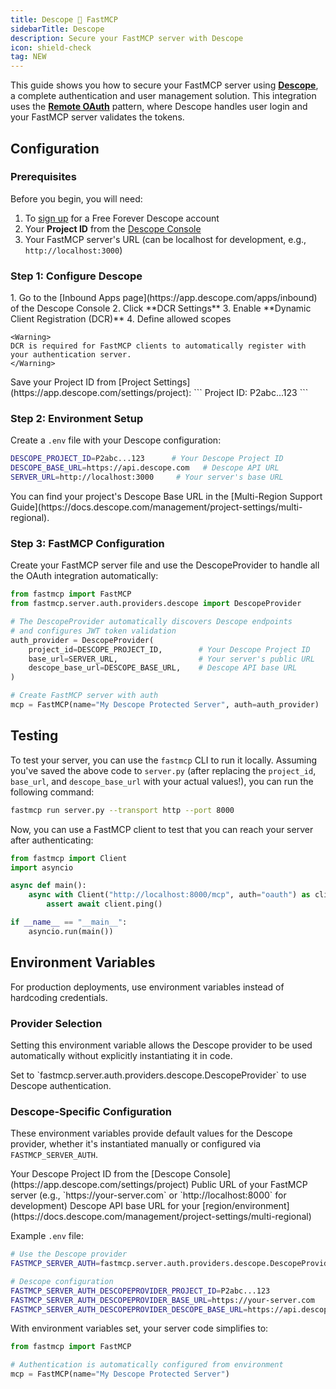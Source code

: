 ```yaml
---
title: Descope 🤝 FastMCP
sidebarTitle: Descope
description: Secure your FastMCP server with Descope
icon: shield-check
tag: NEW
---
```



<VersionBadge version="2.12.4" />

This guide shows you how to secure your FastMCP server using [**Descope**](https://www.descope.com), a complete authentication and user management solution. This integration uses the [**Remote OAuth**](/servers/auth/remote-oauth) pattern, where Descope handles user login and your FastMCP server validates the tokens.

## Configuration

### Prerequisites

Before you begin, you will need:
1. To [sign up](https://www.descope.com/sign-up) for a Free Forever Descope account
2. Your **Project ID** from the [Descope Console](https://app.descope.com/settings/project)
3. Your FastMCP server's URL (can be localhost for development, e.g., `http://localhost:3000`)

### Step 1: Configure Descope

<Steps>
<Step title="Enable Dynamic Client Registration">
    1. Go to the [Inbound Apps page](https://app.descope.com/apps/inbound) of the Descope Console
    2. Click **DCR Settings**
    3. Enable **Dynamic Client Registration (DCR)**
    4. Define allowed scopes
    
    <Warning>
    DCR is required for FastMCP clients to automatically register with your authentication server.
    </Warning>
</Step>

<Step title="Note Your Project ID">
    Save your Project ID from [Project Settings](https://app.descope.com/settings/project):
    ```
    Project ID: P2abc...123
    ```
</Step>
</Steps>

### Step 2: Environment Setup

Create a `.env` file with your Descope configuration:

```bash
DESCOPE_PROJECT_ID=P2abc...123      # Your Descope Project ID
DESCOPE_BASE_URL=https://api.descope.com   # Descope API URL
SERVER_URL=http://localhost:3000     # Your server's base URL
```

<Note>
You can find your project's Descope Base URL in the [Multi-Region Support Guide](https://docs.descope.com/management/project-settings/multi-regional).
</Note>

### Step 3: FastMCP Configuration

Create your FastMCP server file and use the DescopeProvider to handle all the OAuth integration automatically:

```python server.py
from fastmcp import FastMCP
from fastmcp.server.auth.providers.descope import DescopeProvider

# The DescopeProvider automatically discovers Descope endpoints
# and configures JWT token validation
auth_provider = DescopeProvider(
    project_id=DESCOPE_PROJECT_ID,        # Your Descope Project ID
    base_url=SERVER_URL,                  # Your server's public URL
    descope_base_url=DESCOPE_BASE_URL,    # Descope API base URL
)

# Create FastMCP server with auth
mcp = FastMCP(name="My Descope Protected Server", auth=auth_provider)

```

## Testing

To test your server, you can use the `fastmcp` CLI to run it locally. Assuming you've saved the above code to `server.py` (after replacing the `project_id`, `base_url`, and `descope_base_url` with your actual values!), you can run the following command:

```bash
fastmcp run server.py --transport http --port 8000
```

Now, you can use a FastMCP client to test that you can reach your server after authenticating:

```python
from fastmcp import Client
import asyncio

async def main():
    async with Client("http://localhost:8000/mcp", auth="oauth") as client:
        assert await client.ping()

if __name__ == "__main__":
    asyncio.run(main())
```

## Environment Variables


For production deployments, use environment variables instead of hardcoding credentials.

### Provider Selection

Setting this environment variable allows the Descope provider to be used automatically without explicitly instantiating it in code.

<Card>
<ParamField path="FASTMCP_SERVER_AUTH" default="Not set">
Set to `fastmcp.server.auth.providers.descope.DescopeProvider` to use Descope authentication.
</ParamField>
</Card>

### Descope-Specific Configuration

These environment variables provide default values for the Descope provider, whether it's instantiated manually or configured via `FASTMCP_SERVER_AUTH`.

<Card>
<ParamField path="FASTMCP_SERVER_AUTH_DESCOPEPROVIDER_PROJECT_ID" required>
Your Descope Project ID from the [Descope Console](https://app.descope.com/settings/project)
</ParamField>

<ParamField path="FASTMCP_SERVER_AUTH_DESCOPEPROVIDER_BASE_URL" required>
Public URL of your FastMCP server (e.g., `https://your-server.com` or `http://localhost:8000` for development)
</ParamField>

<ParamField path="FASTMCP_SERVER_AUTH_DESCOPEPROVIDER_DESCOPE_BASE_URL" default="https://api.descope.com">
Descope API base URL for your [region/environment](https://docs.descope.com/management/project-settings/multi-regional)
</ParamField>
</Card>

Example `.env` file:
```bash
# Use the Descope provider
FASTMCP_SERVER_AUTH=fastmcp.server.auth.providers.descope.DescopeProvider

# Descope configuration
FASTMCP_SERVER_AUTH_DESCOPEPROVIDER_PROJECT_ID=P2abc...123
FASTMCP_SERVER_AUTH_DESCOPEPROVIDER_BASE_URL=https://your-server.com
FASTMCP_SERVER_AUTH_DESCOPEPROVIDER_DESCOPE_BASE_URL=https://api.descope.com
```

With environment variables set, your server code simplifies to:

```python server.py
from fastmcp import FastMCP

# Authentication is automatically configured from environment
mcp = FastMCP(name="My Descope Protected Server")
```